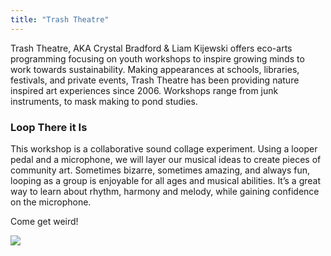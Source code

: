 ```yaml
---
title: "Trash Theatre"
---
```


Trash Theatre, AKA Crystal Bradford & Liam Kijewski offers eco-arts programming focusing on youth workshops to inspire growing minds to work towards sustainability. Making appearances at schools, libraries, festivals, and private events, Trash Theatre has been providing nature inspired art experiences since 2006. Workshops range from junk instruments, to mask making to pond studies.

### Loop There it Is

This workshop is a collaborative sound collage experiment. Using a looper pedal and a microphone, we will layer our musical ideas to create pieces of community art. Sometimes bizarre, sometimes amazing, and always fun, looping as a group is enjoyable for all ages and musical abilities. It's a great way to learn about rhythm, harmony and melody, while gaining confidence on the microphone.

Come get weird!

![](images/trash theatre.jpg)

